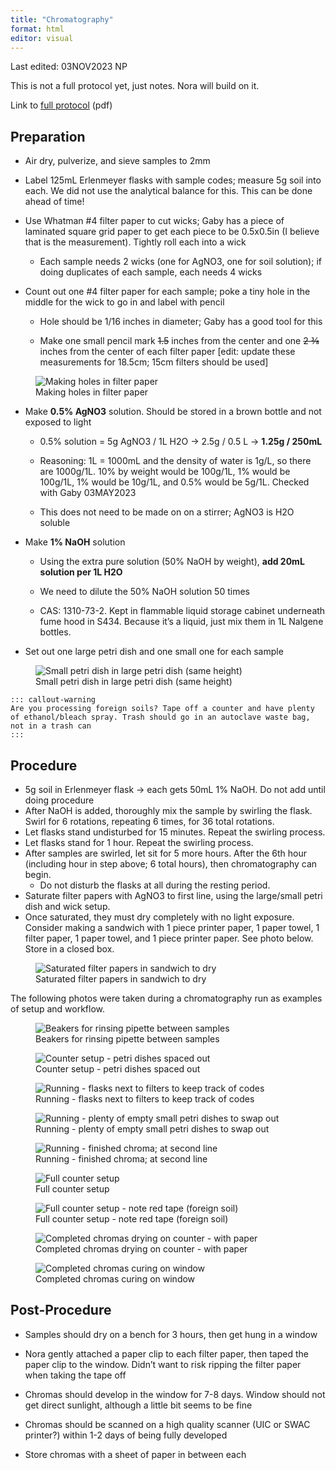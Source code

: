 ```yaml
---
title: "Chromatography"
format: html
editor: visual
---
```


::: callout-note
Last edited: 03NOV2023 NP

This is not a full protocol yet, just notes. Nora will build on it.

Link to [full protocol](https://drive.google.com/file/d/1b1qVL2BmtHHxatD9wqjuA225A1mHu8vw/view?usp=sharing) (pdf)
:::

## Preparation

-   Air dry, pulverize, and sieve samples to 2mm

-   Label 125mL Erlenmeyer flasks with sample codes; measure 5g soil into each. We did not use the analytical balance for this. This can be done ahead of time!

-   Use Whatman #4 filter paper to cut wicks; Gaby has a piece of laminated square grid paper to get each piece to be 0.5x0.5in (I believe that is the measurement). Tightly roll each into a wick

    -   Each sample needs 2 wicks (one for AgNO3, one for soil solution); if doing duplicates of each sample, each needs 4 wicks

-   Count out one #4 filter paper for each sample; poke a tiny hole in the middle for the wick to go in and label with pencil

    -   Hole should be 1/16 inches in diameter; Gaby has a good tool for this

    -   Make one small pencil mark ~~1.5~~ inches from the center and one ~~2 ⅜~~ inches from the center of each filter paper \[edit: update these measurements for 18.5cm; 15cm filters should be used\]

![Making holes in filter paper](chroma1.jpg){#fig-chromaholes}

-   Make **0.5% AgNO3** solution. Should be stored in a brown bottle and not exposed to light

    -   0.5% solution = 5g AgNO3 / 1L H2O → 2.5g / 0.5 L → **1.25g / 250mL**

    -   Reasoning: 1L = 1000mL and the density of water is 1g/L, so there are 1000g/1L. 10% by weight would be 100g/1L, 1% would be 100g/1L, 1% would be 10g/1L, and 0.5% would be 5g/1L. Checked with Gaby 03MAY2023

    -   This does not need to be made on on a stirrer; AgNO3 is H2O soluble

-   Make **1% NaOH** solution

    -   Using the extra pure solution (50% NaOH by weight), **add 20mL solution per 1L H2O**

    -   We need to dilute the 50% NaOH solution 50 times

    -   CAS: 1310-73-2. Kept in flammable liquid storage cabinet underneath fume hood in S434. Because it's a liquid, just mix them in 1L Nalgene bottles.

-   Set out one large petri dish and one small one for each sample

![Small petri dish in large petri dish (same height)](chroma2.jpg){#fig-petridish}

    ::: callout-warning
    Are you processing foreign soils? Tape off a counter and have plenty of ethanol/bleach spray. Trash should go in an autoclave waste bag, not in a trash can
    :::

## Procedure

-   5g soil in Erlenmeyer flask → each gets 50mL 1% NaOH. Do not add until doing procedure
-   After NaOH is added, thoroughly mix the sample by swirling the flask. Swirl for 6 rotations, repeating 6 times, for 36 total rotations.
-   Let flasks stand undisturbed for 15 minutes. Repeat the swirling process.
-   Let flasks stand for 1 hour. Repeat the swirling process.
-   After samples are swirled, let sit for 5 more hours. After the 6th hour (including hour in step above; 6 total hours), then chromatography can begin.
    -   Do not disturb the flasks at all during the resting period.
-   Saturate filter papers with AgNO3 to first line, using the large/small petri dish and wick setup.
-   Once saturated, they must dry completely with no light exposure. Consider making a sandwich with 1 piece printer paper, 1 paper towel, 1 filter paper, 1 paper towel, and 1 piece printer paper. See photo below. Store in a closed box.

![Saturated filter papers in sandwich to dry](chroma3.jpg){#fig-chromasandwich}

The following photos were taken during a chromatography run as examples of setup and workflow.

![Beakers for rinsing pipette between samples](chroma4.jpg){#fig-rinsebeakers}

![Counter setup - petri dishes spaced out](chroma5.jpg){#fig-countersetup}

![Running - flasks next to filters to keep track of codes](chroma6.jpg){#fig-flasks}

![Running - plenty of empty small petri dishes to swap out](chroma7.jpg){#fig-smallpetri}

![Running - finished chroma; at second line](chroma8.jpg){#fig-finishedchroma}

![Full counter setup](chroma9.jpg){#fig-fullcounter}

![Full counter setup - note red tape (foreign soil)](chroma10.jpg){#fig-fullcounter2}

![Completed chromas drying on counter - with paper](chroma11.jpg){#fig-chromadrying}

![Completed chromas curing on window](chroma12.jpeg){#fig-chromacuring}

## Post-Procedure

-   Samples should dry on a bench for 3 hours, then get hung in a window

-   Nora gently attached a paper clip to each filter paper, then taped the paper clip to the window. Didn't want to risk ripping the filter paper when taking the tape off

-   Chromas should develop in the window for 7-8 days. Window should not get direct sunlight, although a little bit seems to be fine

-   Chromas should be scanned on a high quality scanner (UIC or SWAC printer?) within 1-2 days of being fully developed

-   Store chromas with a sheet of paper in between each
